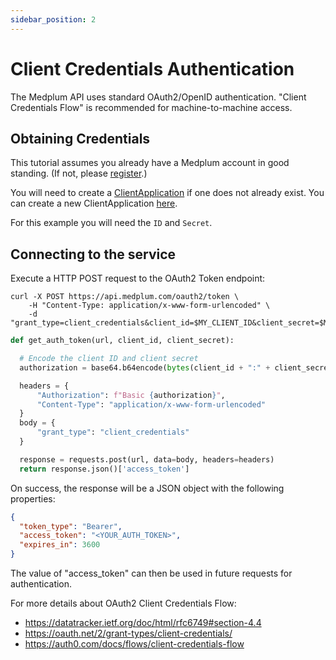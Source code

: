 ```yaml
---
sidebar_position: 2
---
```



# Client Credentials Authentication

The Medplum API uses standard OAuth2/OpenID authentication. "Client Credentials Flow" is recommended for machine-to-machine access.

## Obtaining Credentials

This tutorial assumes you already have a Medplum account in good standing. (If not, please [register](https://app.medplum.com/register).)

You will need to create a [ClientApplication](https://app.medplum.com/ClientApplication) if one does not already exist. You can create a new ClientApplication [here](https://app.medplum.com/admin/project/client).

For this example you will need the `ID` and `Secret`.

## Connecting to the service

Execute a HTTP POST request to the OAuth2 Token endpoint:

<Tabs groupId="language">
  <TabItem value="curl" label="cURL">

```curl
curl -X POST https://api.medplum.com/oauth2/token \
    -H "Content-Type: application/x-www-form-urlencoded" \
    -d "grant_type=client_credentials&client_id=$MY_CLIENT_ID&client_secret=$MY_CLIENT_SECRET"
```

  </TabItem>
  <TabItem value="python" label="Python">

```py
def get_auth_token(url, client_id, client_secret):

  # Encode the client ID and client secret
  authorization = base64.b64encode(bytes(client_id + ":" + client_secret, "ISO-8859-1")).decode("ascii")

  headers = {
      "Authorization": f"Basic {authorization}",
      "Content-Type": "application/x-www-form-urlencoded"
  }
  body = {
      "grant_type": "client_credentials"
  }

  response = requests.post(url, data=body, headers=headers)
  return response.json()['access_token']
```

  </TabItem>
</Tabs>

On success, the response will be a JSON object with the following properties:

```json
{
  "token_type": "Bearer",
  "access_token": "<YOUR_AUTH_TOKEN>",
  "expires_in": 3600
}
```

The value of "access_token" can then be used in future requests for authentication.

For more details about OAuth2 Client Credentials Flow:

- https://datatracker.ietf.org/doc/html/rfc6749#section-4.4
- https://oauth.net/2/grant-types/client-credentials/
- https://auth0.com/docs/flows/client-credentials-flow
